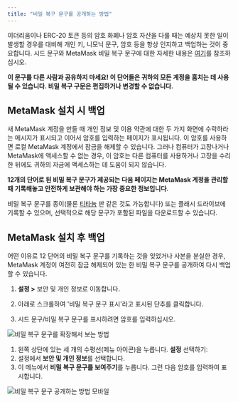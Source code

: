 ```yaml
---
title: "비밀 복구 문구를 공개하는 방법"
---
```



이더리움이나 ERC-20 토큰 등의 암호 화폐나 암호 자산을 다룰 때는 예상치 못한 일이 발생할 경우를 대비해 개인 키, 니모닉 문구, 암호 등을 항상 인지하고 백업하는 것이 중요합니다. 시드 문구와 MetaMask 비밀 복구 문구에 대한 자세한 내용은 [여기](/getting-started/user-guide-secret-recovery-phrase-password-and-private-keys)를 참조하십시오.

**이 문구를 다른 사람과 공유하지 마세요! 이 단어들은 귀하의 모든 계정을 훔치는 데 사용될 수 있습니다. 비밀 복구 구문은 편집하거나 변경할 수 없습니다.**

## MetaMask 설치 시 백업

새 MetaMask 계정을 만들 때 개인 정보 및 이용 약관에 대한 두 가지 화면에 수락하라는 메시지가 표시되고 이어서 암호를 입력하는 페이지가 표시됩니다. 이 암호를 사용하면 로컬 MetaMask 계정에서 잠금을 해제할 수 있습니다. 그러나 컴퓨터가 고장나거나 MetaMask에 액세스할 수 없는 경우, 이 암호는 다른 컴퓨터를 사용하거나 고장을 수리한 뒤에도 귀하의 자금에 액세스하는 데 도움이 되지 않습니다.

**12개의 단어로 된 비밀 복구 문구가 제공되는 다음 페이지는 MetaMask 계정을 관리할 때 기록해놓고 안전하게 보관해야 하는 가장 중요한 정보입니다**.

비밀 복구 문구를 종이(물론 [티타늄](https://www.toughgadget.com/bitcoin-crypto-metal-recovery-seed-wallets/) 판 같은 것도 가능합니다) 또는 플래시 드라이브에 기록할 수 있으며, 선택적으로 해당 문구가 포함된 파일을 다운로드할 수 있습니다.

## MetaMask 설치 후 백업

어떤 이유로 12 단어의 비밀 복구 문구를 기록하는 것을 잊었거나 사본을 분실한 경우, MetaMask 계정이 여전히 잠금 해제되어 있는 한 비밀 복구 문구를 공개하여 다시 백업할 수 있습니다.

<Tabs>

<TabItem value="확장 프로그램" label="확장 프로그램">

1. **설정 >** 보안 및 개인 정보로 이동합니다.

2. 아래로 스크롤하여 '비밀 복구 문구 표시'라고 표시된 단추를 클릭합니다.

3. 시드 문구/비밀 복구 문구를 표시하려면 암호를 입력하십시오.

<div class="center-container">
  <div class="img-medium">
    <img
      src={
        require("../../../../../img/i18n/legacy/How_to_reveal_your_secret_recovery_phrase_extension.gif")
          .default
      }
      alt="비밀 복구 문구를 확장해서 보는 방법"
    />
  </div>
</div>

</TabItem>

<TabItem value="모바일" label="모바일">

1. 왼쪽 상단에 있는 세 개의 수평선(메뉴 아이콘)을 누릅니다. **설정** 선택하기:
2. 설정에서 **보안 및 개인 정보**를 선택합니다.
3. 이 메뉴에서 **비밀 복구 문구를 보여주기**를 누릅니다. 그런 다음 암호를 입력하여 표시합니다.

<div class="center-container">
  <div class="img-medium">
    <img
      src={
        require("../../../../../img/i18n/legacy/How_to_reveal_your_secret_recovery_phrase_Mobile.gif")
          .default
      }
      alt="비밀 복구 문구 공개하는 방법 모바일"
    />
  </div>
</div>

</TabItem>

</Tabs>
